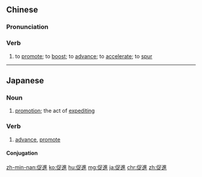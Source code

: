 {{also|促进}}
==Chinese==
{{zh-forms|s=促进}}

===Pronunciation===
{{zh-pron
|m=cùjìn
|c=cuk1 zeon3
|h=pfs=chhiuk-chin
|mn=chhiok-chìn
|ma=Zh-cùjìn.ogg
|cat=v
}}

===Verb===
{{zh-verb}}

# to [[promote]]; to [[boost]]; to [[advance]]; to [[accelerate]]; to [[spur]]

----

==Japanese==
{{ja-kanjitab|そく|しん|yomi=o}}

===Noun===
{{ja-noun|そくしん}}

# [[promotion]]; the act of [[expedite|expediting]]

===Verb===
{{ja-verb-suru|そくしん}}

# [[advance]], [[promote]]

====Conjugation====
{{ja-suru|そくしん}}

[[zh-min-nan:促進]]
[[ko:促進]]
[[hu:促進]]
[[mg:促進]]
[[ja:促進]]
[[chr:促進]]
[[zh:促進]]